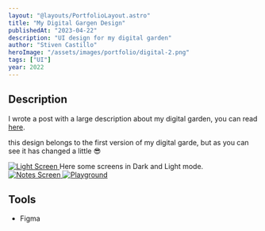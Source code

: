 ```yaml
---
layout: "@layouts/PortfolioLayout.astro"
title: "My Digital Gargen Design"
publishedAt: "2023-04-22"
description: "UI design for my digital garden"
author: "Stiven Castillo"
heroImage: "/assets/images/portfolio/digital-2.png"
tags: ["UI"]
year: 2022
---
```


## Description

I wrote a post with a large description about my digital garden, you can read <a href="/blog/how-build-my-digital-garden" class="text-amber-500">here</a>.

this design belongs to the first version of my digital garde, but as you can see it has changed a little 😎

<a href="/assets/images/portfolio/digital-1.png" target="_blank">
  <img src="/assets/images/portfolio/digital-1.png" alt="Light Screen" />
</a>
Here some screens in Dark and Light mode.

<div class="grid grid-cols-1 md:grid-cols-2 gap-8">
<a href="/assets/images/portfolio/digital-3.png" target="_blank">
  <img src="/assets/images/portfolio/digital-3.png" alt="Notes Screen" />
</a>

<a href="/assets/images/portfolio/digital-4.png" target="_blank">
  <img src="/assets/images/portfolio/digital-4.png" alt="Playground" />
</a>
</div>

## Tools

- Figma
